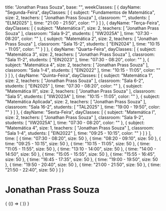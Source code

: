   title: "Jonathan Prass Souza",
  base: "",
  weekClasses: [
    {
      dayName: "Segunda-Feira",
      dayClasses: [
        {
          subject: "Fundamentos de Matemática",
          size: 2,
          teachers: [
            "Jonathan Prass Souza"
          ],
          classroom: "",
          students: [
            "ELM2025"
          ],
          time: "21:00 - 21:50",
          color: ""
        }
      ]
    },
    {
      dayName: "Terça-Feira",
      dayClasses: [
        {
          subject: "Matemática I",
          size: 2,
          teachers: [
            "Jonathan Prass Souza"
          ],
          classroom: "Sala 9-2",
          students: [
            "IIW2025A"
          ],
          time: "07:30 - 08:20",
          color: ""
        },
        {
          subject: "Matemática 2",
          size: 2,
          teachers: [
            "Jonathan Prass Souza"
          ],
          classroom: "Sala 15-2",
          students: [
            "EIN2024"
          ],
          time: "10:15 - 11:05",
          color: ""
        }
      ]
    },
    {
      dayName: "Quarta-Feira",
      dayClasses: [
        {
          subject: "Matemática 3",
          size: 2,
          teachers: [
            "Jonathan Prass Souza"
          ],
          classroom: "Sala 11-2",
          students: [
            "EIN2023"
          ],
          time: "07:30 - 08:20",
          color: ""
        },
        {
          subject: "Matemática 4",
          size: 2,
          teachers: [
            "Jonathan Prass Souza"
          ],
          classroom: "Sala 1-4",
          students: [
            "EIN2022"
          ],
          time: "10:15 - 11:05",
          color: ""
        }
      ]
    },
    {
      dayName: "Quinta-Feira",
      dayClasses: [
        {
          subject: "Matemática 1",
          size: 2,
          teachers: [
            "Jonathan Prass Souza"
          ],
          classroom: "Sala 6-2",
          students: [
            "EIN2025"
          ],
          time: "07:30 - 08:20",
          color: ""
        },
        {
          subject: "Matemática III",
          size: 2,
          teachers: [
            "Jonathan Prass Souza"
          ],
          classroom: "Sala 5",
          students: [
            "IIW2023A"
          ],
          time: "10:15 - 11:05",
          color: ""
        },
        {
          subject: "Matemática Aplicada",
          size: 2,
          teachers: [
            "Jonathan Prass Souza"
          ],
          classroom: "Sala 16-2",
          students: [
            "TAL2025"
          ],
          time: "19:00 - 19:50",
          color: ""
        }
      ]
    },
    {
      dayName: "Sexta-Feira",
      dayClasses: [
        {
          subject: "Matemática I",
          size: 2,
          teachers: [
            "Jonathan Prass Souza"
          ],
          classroom: "Sala 9-2",
          students: [
            "IIW2025A"
          ],
          time: "07:30 - 08:20",
          color: ""
        },
        {
          subject: "Matemática 4",
          size: 1,
          teachers: [
            "Jonathan Prass Souza"
          ],
          classroom: "Sala 1-4",
          students: [
            "EIN2022"
          ],
          time: "09:25 - 10:15",
          color: ""
        }
      ]
    }
  ],
  time: [
    {
      time: "07:30 - 08:20",
      size: 50
    },
    {
      time: "08:20 - 09:10",
      size: 50
    },
    {
      time: "09:25 - 10:15",
      size: 50
    },
    {
      time: "10:15 - 11:05",
      size: 50
    },
    {
      time: "11:05 - 11:55",
      size: 50
    },
    {
      time: "13:10 - 14:00",
      size: 50
    },
    {
      time: "14:00 - 14:50",
      size: 50
    },
    {
      time: "15:05 - 15:55",
      size: 50
    },
    {
      time: "15:55 - 16:45",
      size: 50
    },
    {
      time: "16:45 - 17:35",
      size: 50
    },
    {
      time: "19:00 - 19:50",
      size: 50
    },
    {
      time: "19:50 - 20:40",
      size: 50
    },
    {
      time: "21:00 - 21:50",
      size: 50
    },
    {
      time: "21:50 - 22:40",
      size: 50
    }
  ]
}

# Jonathan Prass Souza

<div>
  {
    <BrowserOnly>
      {() => (
        <Grid
          title={data.title}
          weekClasses={data.weekClasses}
          time={data.time}
        />
      )}
    </BrowserOnly>
  }
</div>
